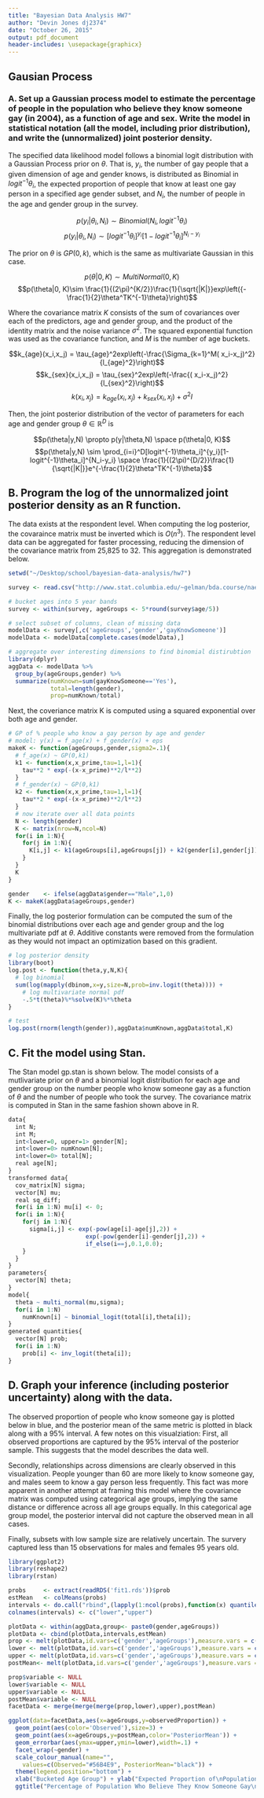```yaml
---
title: "Bayesian Data Analysis HW7"
author: "Devin Jones dj2374"
date: "October 26, 2015"
output: pdf_document
header-includes: \usepackage{graphicx}
---
```


## Gausian Process

### A. Set up a Gaussian process model to estimate the percentage of people in the population who believe they know someone gay (in 2004), as a function of age and sex. Write the model in statistical notation (all the model, including prior distribution), and write the (unnormalized) joint posterior density.

The specified data likelihood model follows a binomial logit distribution with a Gaussian Process prior on $\theta$. That is, $y_{i}$, the number of gay people that a given dimension of age and gender knows, is distributed as Binomial in $logit^{-1}\theta_{i}$, the expected proportion of people that know at least one gay person in a specified age gender subset, and $N_{i}$, the number of people in the age and gender group in the survey. 

$$p(y_{i}|\theta_{i},N_{i}) \sim Binomial(N_{i},logit^{-1}\theta_{i})$$
$$p(y_{i}|\theta_{i},N_{i}) \sim [logit^{-1}\theta_{i}]^{y_{i}}[1-logit^{-1}\theta_{i}]^{N_{i}-y_{i}}$$

The prior on $\theta$ is $GP(0,k)$, which is the same as multivariate Gaussian in this case. 

$$p(\theta|0, K)\sim MultiNormal(0,K)$$
$$p(\theta|0, K)\sim \frac{1}{(2\pi)^{K/2}}\frac{1}{\sqrt{|K|}}exp\left({-\frac{1}{2}\theta^TK^{-1}\theta}\right)$$

Where the covariance matrix $K$ consists of the sum of covariances over each of the predictors, age and gender group, and the product of the identity matrix and the noise variance $\sigma^2$. The squared exponential function was used as the covariance function, and $M$ is the number of age buckets.

$$k_{age}(x_i,x_j) = \tau_{age}^2exp\left(-\frac{\Sigma_{k=1}^M( x_i-x_j)^2}{l_{age}^2}\right)$$
$$k_{sex}(x_i,x_j) = \tau_{sex}^2exp\left(-\frac{( x_i-x_j)^2}{l_{sex}^2}\right)$$
$$k(x_i,x_j) = k_{age}(x_i,x_j)  + k_{sex}(x_i,x_j)  + \sigma^2 I$$

Then, the joint posterior distribution of the vector of parameters for each age and gender group $\theta \in \mathbb{R}^ D$ is

$$p(\theta|y,N) \propto p(y|\theta,N) \space p(\theta|0, K)$$
$$p(\theta|y,N) \sim \prod_{i=i}^D[logit^{-1}\theta_i]^{y_i}[1-logit^{-1}\theta_i]^{N_i-y_i} \space \frac{1}{(2\pi)^{D/2}}\frac{1}{\sqrt{|K|}}e^{-\frac{1}{2}\theta^TK^{-1}\theta}$$

\pagebreak

## B. Program the log of the unnormalized joint posterior density as an R function. 

The data exists at the respondent level. When computing the log posterior, the covaraince matrix must be inverted which is $O(n^3)$. The respondent level data can be aggregated for faster processing, reducing the dimension of the covariance matrix from 25,825 to 32. This aggregation is demonstrated below. 

```r
setwd("~/Desktop/school/bayesian-data-analysis/hw7")

survey <- read.csv("http://www.stat.columbia.edu/~gelman/bda.course/naes04.csv")

# bucket ages into 5 year bands
survey <- within(survey, ageGroups <- 5*round(survey$age/5))

# select subset of columns, clean of missing data
modelData <- survey[,c('ageGroups','gender','gayKnowSomeone')]
modelData <- modelData[complete.cases(modelData),]

# aggregate over interesting dimensions to find binomial distirubtion
library(dplyr)
aggData <- modelData %>% 
  group_by(ageGroups,gender) %>%
  summarize(numKnown=sum(gayKnowSomeone=='Yes'),
            total=length(gender),
            prop=numKnown/total)
```



Next, the coveriance matrix K is computed using a squared exponential over both age and gender. 

```r
# GP of % people who know a gay person by age and gender
# model: y(x) = f_age(x) + f_gender(x) + eps
makeK <- function(ageGroups,gender,sigma2=.1){
  # f_age(x) ~ GP(0,k1)  
  k1 <- function(x,x_prime,tau=1,l=1){
    tau**2 * exp(-(x-x_prime)**2/l**2)
  }
  # f_gender(x) ~ GP(0,k1)
  k2 <- function(x,x_prime,tau=1,l=1){
    tau**2 * exp(-(x-x_prime)**2/l**2)
  }
  # now iterate over all data points
  N <- length(gender)
  K <- matrix(nrow=N,ncol=N)
  for(i in 1:N){
    for(j in 1:N){
      K[i,j] <- k1(ageGroups[i],ageGroups[j]) + k2(gender[i],gender[j]) + ifelse(i==j,.1,0)
    }
  }
  K
}

gender    <- ifelse(aggData$gender=="Male",1,0)
K <- makeK(aggData$ageGroups,gender)
```

\pagebreak

Finally, the log posterior formulation can be computed the sum of the binomial distributions over each age and gender group and the log multivariate pdf at $\theta$. Additive constants were removed from the formulation as they would not impact an optimization based on this gradient.

```r
# log posterior density
library(boot)
log.post <- function(theta,y,N,K){
  # log binomial
  sum(log(mapply(dbinom,x=y,size=N,prob=inv.logit(theta)))) +
    # log multivariate normal pdf
    -.5*t(theta)%*%solve(K)%*%theta
}

# test
log.post(rnorm(length(gender)),aggData$numKnown,aggData$total,K)

```

\pagebreak

## C. Fit the model using Stan.

The Stan model gp.stan is shown below. The model consists of a mutlivariate prior on $\theta$ and a binomial logit distribution for each age and gender group on the number people who know someone gay as a function of $\theta$ and the number of people who took the survey. The covariance matrix is computed in Stan in the same fashion shown above in R. 

```r
data{
  int N;
  int M;
  int<lower=0, upper=1> gender[N];
  int<lower=0> numKnown[N];
  int<lower=0> total[N];
  real age[N];
}
transformed data{
  cov_matrix[N] sigma;
  vector[N] mu;
  real sq_diff;
  for(i in 1:N) mu[i] <- 0;
  for(i in 1:N){
    for(j in 1:N){
      sigma[i,j] <- exp(-pow(age[i]-age[j],2)) + 
                      exp(-pow(gender[i]-gender[j],2)) + 
                      if_else(i==j,0.1,0.0);
    }
  }
}
parameters{
  vector[N] theta;
}
model{
  theta ~ multi_normal(mu,sigma);
  for(i in 1:N)
    numKnown[i] ~ binomial_logit(total[i],theta[i]);
}
generated quantities{
  vector[N] prob;
  for(i in 1:N)
    prob[i] <- inv_logit(theta[i]);
}

```

\pagebreak

## D. Graph your inference (including posterior uncertainty) along with the data.

The observed proportion of people who know someone gay is plotted below in blue, and the posterior mean of the same metric is plotted in black along with a 95% interval. A few notes on this visualziation: First, all observed proportions are captured by the 95% interval of the posterior sample. This suggests that the model describes the data well. 

Secondly, relationships across dimensions are clearly observed in this visualization. People younger than 60 are more likely to know someone gay, and males seem to know a gay person less frequently. This fact was more apparent in another attempt at framing this model where the covariance matrix was computed using categorical age groups, implying the same distance or difference across all age groups equally. In this categorical age group model, the posterior interval did not capture the observed mean in all cases. 

Finally, subsets with low sample size are relatively uncertain. The survery captured less than 15 observations for males and females 95 years old.

```r
library(ggplot2)
library(reshape2)
library(rstan)

probs     <- extract(readRDS('fit1.rds'))$prob
estMean   <- colMeans(probs)
intervals <- do.call("rbind",(lapply(1:ncol(probs),function(x) quantile(probs[,x],c(.025,.975)))))
colnames(intervals) <- c("lower","upper")

plotData <- within(aggData,group<- paste0(gender,ageGroups))
plotData <- cbind(plotData,intervals,estMean)
prop <- melt(plotData,id.vars=c('gender','ageGroups'),measure.vars = c('prop'),value.name = 'observedProportion')
lower <- melt(plotData,id.vars=c('gender','ageGroups'),measure.vars = c('lower'),value.name = 'lower')
upper <- melt(plotData,id.vars=c('gender','ageGroups'),measure.vars = c('upper'),value.name = 'upper')
postMean<- melt(plotData,id.vars=c('gender','ageGroups'),measure.vars = c('estMean'),value.name = 'postMean')

prop$variable <- NULL
lower$variable <- NULL
upper$variable <- NULL
postMean$variable <- NULL
facetData <- merge(merge(merge(prop,lower),upper),postMean)

ggplot(data=facetData,aes(x=ageGroups,y=observedProportion)) + 
  geom_point(aes(color='Observed'),size=3) +
  geom_point(aes(x=ageGroups,y=postMean,color='PosteriorMean')) +
  geom_errorbar(aes(ymax=upper,ymin=lower),width=.1) +
  facet_wrap(~gender) +
  scale_colour_manual(name="",
    values=c(Observed="#56B4E9", PosteriorMean="black")) +
  theme(legend.position="bottom") +
  xlab("Bucketed Age Group") + ylab("Expected Proportion of\nPopulation Who Know a Gay Person") +
  ggtitle("Percentage of Population Who Believe They Know Someone Gay\nby Age and Gender")
```